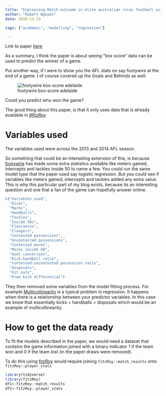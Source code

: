 ```yaml
---
title: "Explaining Match outcome in elite australian rules football using team performance indicators"
author: "Robert Nguyen"
date: 2018-11-23

tags: ["academic", "modelling", "regression"]

---
```


Link to paper [here](https://www.ncbi.nlm.nih.gov/pubmed/26176890)

As a summary, I think the paper is about seeing "box score" data can be used to predict the winner of a game. 

Put another way, if I were to show you the AFL stats on say footywire at the end of a game. I of course covered up the Goals and Behinds as well.

![footywire box-score adelaide](/img/boxscoreafl.JPG)

Could you predict who won the game?

The good thing about this paper, is that it only uses data that is already available in [#fitzRoy](https://github.com/jimmyday12/fitzRoy)

# Variables used

The variables used were across the 2013 and 2014 AFL season. 

So something that could be an interesting extension of this, is because [footywire](https://www.footywire.com/) has made some extra statistics available like meters gained, intercepts and tackles inside 50 to name a few. You could run the same model type that the paper used say logistic regression. But you could see if variables like meters gained, intercepts and tackles added any extra value. This is why this particular part of my blog exists, because its an interesting question and one that a fan of the game can hopefully answer online.

```r
c("Variables used",
  "Kicks",
  "Marks",
  "Handballs",
  "Tackles",
  "Inside 50s",
  "Clearances",
  "Clangers",
  "Contested possessions",
  "Uncontested possessions",
  "Contested marks",
  "Marks inside 50",
  "Goal conversion",
  "Kick:handball ratio",
  "contested:uncontested possession ratio",
  "disposals",
  "hit outs",
  "Free kick differential")
```

They then removed some variables from the model fitting process. 
For example [Multicollinearity](https://en.wikipedia.org/wiki/Multicollinearity) is a typical problem in regression. It happens when there is a relationship between your predictor variables. In this case we know that essentially kicks + handballs = disposals which would be an example of multicollinearity. 

# How to get the data ready 

To fit the models described in the paper, we would need a dataset that contains the game information joined with a binary indicator 1 if the team won and 0 if the team lost (in the paper draws were removed).

To do this using [fitzRoy](https://github.com/jimmyday12/fitzRoy) would require joining `fitzRoy::match_results` onto `fitzRoy::player_stats`

```r
library(tidyverse)
library(fitzRoy)
df1<-fitzRoy::match_results
df2<-fitzRoy::player_stats
```
